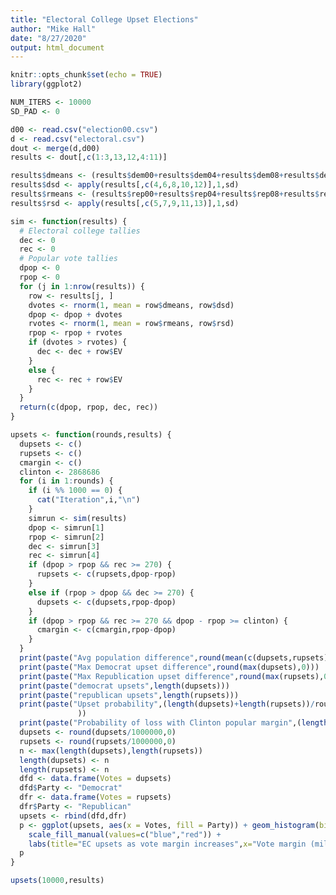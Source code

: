 ```yaml
---
title: "Electoral College Upset Elections"
author: "Mike Hall"
date: "8/27/2020"
output: html_document
---
```


```r
knitr::opts_chunk$set(echo = TRUE)
library(ggplot2)
```

```r
NUM_ITERS <- 10000
SD_PAD <- 0
```

```r
d00 <- read.csv("election00.csv")
d <- read.csv("electoral.csv")
dout <- merge(d,d00)
results <- dout[,c(1:3,13,12,4:11)]
```

```r
results$dmeans <- (results$dem00+results$dem04+results$dem08+results$dem12+results$dem16)/5
results$dsd <- apply(results[,c(4,6,8,10,12)],1,sd)
results$rmeans <- (results$rep00+results$rep04+results$rep08+results$rep12+results$rep16)/5
results$rsd <- apply(results[,c(5,7,9,11,13)],1,sd)
```

```r
sim <- function(results) {
  # Electoral college tallies
  dec <- 0
  rec <- 0
  # Popular vote tallies
  dpop <- 0
  rpop <- 0
  for (j in 1:nrow(results)) {
    row <- results[j, ]
    dvotes <- rnorm(1, mean = row$dmeans, row$dsd)
    dpop <- dpop + dvotes
    rvotes <- rnorm(1, mean = row$rmeans, row$rsd)
    rpop <- rpop + rvotes
    if (dvotes > rvotes) {
      dec <- dec + row$EV
    }
    else {
      rec <- rec + row$EV
    }
  }
  return(c(dpop, rpop, dec, rec))
}
```

```r
upsets <- function(rounds,results) {
  dupsets <- c()
  rupsets <- c()
  cmargin <- c()
  clinton <- 2868686
  for (i in 1:rounds) {
    if (i %% 1000 == 0) {
      cat("Iteration",i,"\n")
    }
    simrun <- sim(results)
    dpop <- simrun[1]
    rpop <- simrun[2]
    dec <- simrun[3]
    rec <- simrun[4]
    if (dpop > rpop && rec >= 270) {
      rupsets <- c(rupsets,dpop-rpop)
    }
    else if (rpop > dpop && dec >= 270) {
      dupsets <- c(dupsets,rpop-dpop)
    }
    if (dpop > rpop && rec >= 270 && dpop - rpop >= clinton) {
      cmargin <- c(cmargin,rpop-dpop)
    }
  }
  print(paste("Avg population difference",round(mean(c(dupsets,rupsets)),0)))
  print(paste("Max Democrat upset difference",round(max(dupsets),0)))
  print(paste("Max Republication upset difference",round(max(rupsets),0)))
  print(paste("democrat upsets",length(dupsets)))
  print(paste("republican upsets",length(rupsets)))
  print(paste("Upset probability",(length(dupsets)+length(rupsets))/rounds,"(D)",length(dupsets)/rounds,"(R)",length(rupsets)/rounds
               ))
  print(paste("Probability of loss with Clinton popular margin",(length(cmargin)/rounds)))
  dupsets <- round(dupsets/1000000,0)
  rupsets <- round(rupsets/1000000,0)
  n <- max(length(dupsets),length(rupsets))
  length(dupsets) <- n
  length(rupsets) <- n
  dfd <- data.frame(Votes = dupsets)
  dfd$Party <- "Democrat"
  dfr <- data.frame(Votes = rupsets)
  dfr$Party <- "Republican"
  upsets <- rbind(dfd,dfr)
  p <- ggplot(upsets, aes(x = Votes, fill = Party)) + geom_histogram(binwidth=.5) + 
    scale_fill_manual(values=c("blue","red")) +
    labs(title="EC upsets as vote margin increases",x="Vote margin (millions)", y="EC upsets")
  p
}
```

```r
upsets(10000,results)
```
